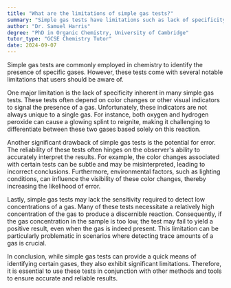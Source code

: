```yaml
---
title: "What are the limitations of simple gas tests?"
summary: "Simple gas tests have limitations such as lack of specificity, potential for error, and inability to detect low concentrations."
author: "Dr. Samuel Harris"
degree: "PhD in Organic Chemistry, University of Cambridge"
tutor_type: "GCSE Chemistry Tutor"
date: 2024-09-07
---
```


Simple gas tests are commonly employed in chemistry to identify the presence of specific gases. However, these tests come with several notable limitations that users should be aware of.

One major limitation is the lack of specificity inherent in many simple gas tests. These tests often depend on color changes or other visual indicators to signal the presence of a gas. Unfortunately, these indicators are not always unique to a single gas. For instance, both oxygen and hydrogen peroxide can cause a glowing splint to reignite, making it challenging to differentiate between these two gases based solely on this reaction.

Another significant drawback of simple gas tests is the potential for error. The reliability of these tests often hinges on the observer's ability to accurately interpret the results. For example, the color changes associated with certain tests can be subtle and may be misinterpreted, leading to incorrect conclusions. Furthermore, environmental factors, such as lighting conditions, can influence the visibility of these color changes, thereby increasing the likelihood of error.

Lastly, simple gas tests may lack the sensitivity required to detect low concentrations of a gas. Many of these tests necessitate a relatively high concentration of the gas to produce a discernible reaction. Consequently, if the gas concentration in the sample is too low, the test may fail to yield a positive result, even when the gas is indeed present. This limitation can be particularly problematic in scenarios where detecting trace amounts of a gas is crucial.

In conclusion, while simple gas tests can provide a quick means of identifying certain gases, they also exhibit significant limitations. Therefore, it is essential to use these tests in conjunction with other methods and tools to ensure accurate and reliable results.
    